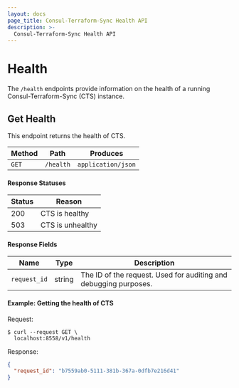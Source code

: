 ```yaml
---
layout: docs
page_title: Consul-Terraform-Sync Health API
description: >-
  Consul-Terraform-Sync Health API
---
```


# Health

The `/health` endpoints provide information on the health of a running Consul-Terraform-Sync (CTS) instance.

## Get Health

This endpoint returns the health of CTS.

| Method | Path                | Produces           |
| ------ | ------------------- | ------------------ |
| `GET`  | `/health` | `application/json` |

#### Response Statuses

| Status | Reason                                               |
| ------ | ---------------------------------------------------- |
| 200    | CTS is healthy                                       |
| 503    | CTS is unhealthy                                     |

#### Response Fields

| Name         | Type   | Description                                                                        |
| ------------ | ------ | ---------------------------------------------------------------------------------- |
| `request_id` | string | The ID of the request. Used for auditing and debugging purposes.                   |

#### Example: Getting the health of CTS

Request:

```shell-session
$ curl --request GET \
  localhost:8558/v1/health
```

Response:

```json
{
  "request_id": "b7559ab0-5111-381b-367a-0dfb7e216d41"
}
```
